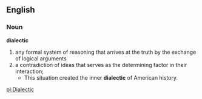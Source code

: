 ==English==
=== Noun ===
'''dialectic'''
# any formal system of reasoning that arrives at the truth by the exchange of logical arguments
# a contradiction of ideas that serves as the determining factor in their interaction; 
#* This situation created the inner '''dialectic''' of American history.

[[pl:Dialectic]]